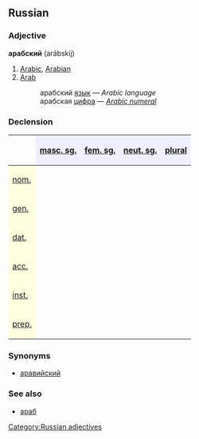 ==Russian==
[[Category:Russian adjectives]]
===Adjective===
'''арабский''' (arábskij)

# [[Arabic]], [[Arabian]]
# [[Arab]]
#:арабский [[язык]] — ''Arabic language''
#:арабская [[цифра]] — ''[[Arabic numeral]]''

===Declension===
{| border="1" cellpadding="4" cellspacing="0"
!
! style="background-color: #EFEFFF" align="center"|[[masculine|masc. sg.]]
! style="background-color: #EFEFFF" align="center"|[[feminine|fem. sg.]]
! style="background-color: #EFEFFF" align="center"|[[neuter|neut. sg.]]
! style="background-color: #EFEFFF" align="center"|[[plural]]
|-
! style="background-color: #FFFFE0" align="left"|[[nominative case|nom.]]
| align="center"|{{RUchar|ара́бский}}
| align="center"|{{RUchar|ара́бская}}
| align="center"|{{RUchar|ара́бское}}
| align="center"|{{RUchar|ара́бские}}
|-
! style="background-color: #FFFFE0" align="left"|[[genitive case|gen.]]
| align="center"|{{RUchar|ара́бского}}
| align="center"|{{RUchar|ара́бской}}
| align="center"|{{RUchar|ара́бского}}
| align="center"|{{RUchar|ара́бских}}
|-
! style="background-color: #FFFFE0" align="left"|[[dative case|dat.]]
| align="center"|{{RUchar|ара́бскому}}
| align="center"|{{RUchar|ара́бской}}
| align="center"|{{RUchar|ара́бскому}}
| align="center"|{{RUchar|ара́бским}}
|-
! style="background-color: #FFFFE0" align="left"|[[accusative case|acc.]]
| align="center"|{{RUchar|ара́бский,</br>ара́бского}}
| align="center"|{{RUchar|ара́бскую}}
| align="center"|{{RUchar|ара́бское}}
| align="center"|{{RUchar|ара́бские,</br>ара́бских}}
|-
! style="background-color: #FFFFE0" align="left"|[[instrumental case|inst.]]
| align="center"|{{RUchar|ара́бским}}
| align="center"|{{RUchar|ара́бской,</br>ара́бскою}}
| align="center"|{{RUchar|ара́бским}}
| align="center"|{{RUchar|ара́бскими}}
|-
! style="background-color: #FFFFE0" align="left"|[[prepositional case|prep.]]
| align="center"|{{RUchar|об ара́бском}}
| align="center"|{{RUchar|об ара́бской}}
| align="center"|{{RUchar|об ара́бском}}
| align="center"|{{RUchar|об ара́бских}}
|}

===Synonyms===
*[[аравийский]]

===See also===
*[[араб]]